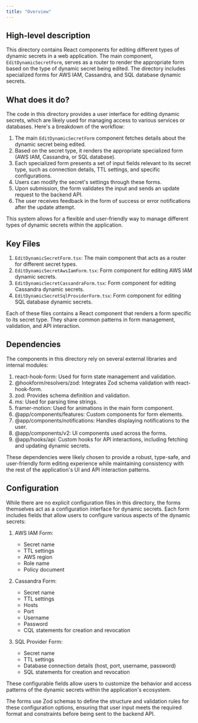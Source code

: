 ```yaml
---
title: "Overview"
---
```


## High-level description
This directory contains React components for editing different types of dynamic secrets in a web application. The main component, `EditDynamicSecretForm`, serves as a router to render the appropriate form based on the type of dynamic secret being edited. The directory includes specialized forms for AWS IAM, Cassandra, and SQL database dynamic secrets.

## What does it do?
The code in this directory provides a user interface for editing dynamic secrets, which are likely used for managing access to various services or databases. Here's a breakdown of the workflow:

1. The main `EditDynamicSecretForm` component fetches details about the dynamic secret being edited.
2. Based on the secret type, it renders the appropriate specialized form (AWS IAM, Cassandra, or SQL database).
3. Each specialized form presents a set of input fields relevant to its secret type, such as connection details, TTL settings, and specific configurations.
4. Users can modify the secret's settings through these forms.
5. Upon submission, the form validates the input and sends an update request to the backend API.
6. The user receives feedback in the form of success or error notifications after the update attempt.

This system allows for a flexible and user-friendly way to manage different types of dynamic secrets within the application.

## Key Files

1. `EditDynamicSecretForm.tsx`: The main component that acts as a router for different secret types.
2. `EditDynamicSecretAwsIamForm.tsx`: Form component for editing AWS IAM dynamic secrets.
3. `EditDynamicSecretCassandraForm.tsx`: Form component for editing Cassandra dynamic secrets.
4. `EditDynamicSecretSqlProviderForm.tsx`: Form component for editing SQL database dynamic secrets.

Each of these files contains a React component that renders a form specific to its secret type. They share common patterns in form management, validation, and API interaction.

## Dependencies
The components in this directory rely on several external libraries and internal modules:

1. react-hook-form: Used for form state management and validation.
2. @hookform/resolvers/zod: Integrates Zod schema validation with react-hook-form.
3. zod: Provides schema definition and validation.
4. ms: Used for parsing time strings.
5. framer-motion: Used for animations in the main form component.
6. @app/components/features: Custom components for form elements.
7. @app/components/notifications: Handles displaying notifications to the user.
8. @app/components/v2: UI components used across the forms.
9. @app/hooks/api: Custom hooks for API interactions, including fetching and updating dynamic secrets.

These dependencies were likely chosen to provide a robust, type-safe, and user-friendly form editing experience while maintaining consistency with the rest of the application's UI and API interaction patterns.

## Configuration
While there are no explicit configuration files in this directory, the forms themselves act as a configuration interface for dynamic secrets. Each form includes fields that allow users to configure various aspects of the dynamic secrets:

1. AWS IAM Form:
   - Secret name
   - TTL settings
   - AWS region
   - Role name
   - Policy document

2. Cassandra Form:
   - Secret name
   - TTL settings
   - Hosts
   - Port
   - Username
   - Password
   - CQL statements for creation and revocation

3. SQL Provider Form:
   - Secret name
   - TTL settings
   - Database connection details (host, port, username, password)
   - SQL statements for creation and revocation

These configurable fields allow users to customize the behavior and access patterns of the dynamic secrets within the application's ecosystem.

The forms use Zod schemas to define the structure and validation rules for these configuration options, ensuring that user input meets the required format and constraints before being sent to the backend API.